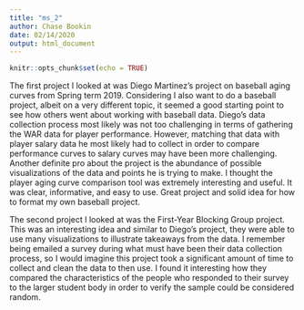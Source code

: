 ```yaml
---
title: "ms_2"
author: Chase Bookin
date: 02/14/2020
output: html_document
---
```


```r
knitr::opts_chunk$set(echo = TRUE)
```

The first project I looked at was Diego Martinez's project on baseball aging curves from Spring term 2019. Considering I also want to do a baseball project, albeit on a very different topic, it seemed a good starting point to see how others went about working with baseball data. Diego's data collection process most likely was not too challenging in terms of gathering the WAR data for player performance. However, matching that data with player salary data he most likely had to collect in order to compare performance curves to salary curves may have been more challenging. Another definite pro about the project is the abundance of possible visualizations of the data and points he is trying to make. I thought the player aging curve comparison tool was extremely interesting and useful. It was clear, informative, and easy to use. Great project and solid idea for how to format my own baseball project.

The second project I looked at was the First-Year Blocking Group project. This was an interesting idea and similar to Diego's project, they were able to use many visualizations to illustrate takeaways from the data. I remember being emailed a survey during what must have been their data collection process, so I would imagine this project took a significant amount of time to collect and clean the data to then use. I found it interesting how they compared the characteristics of the people who responded to their survey to the larger student body in order to verify the sample could be considered random.
